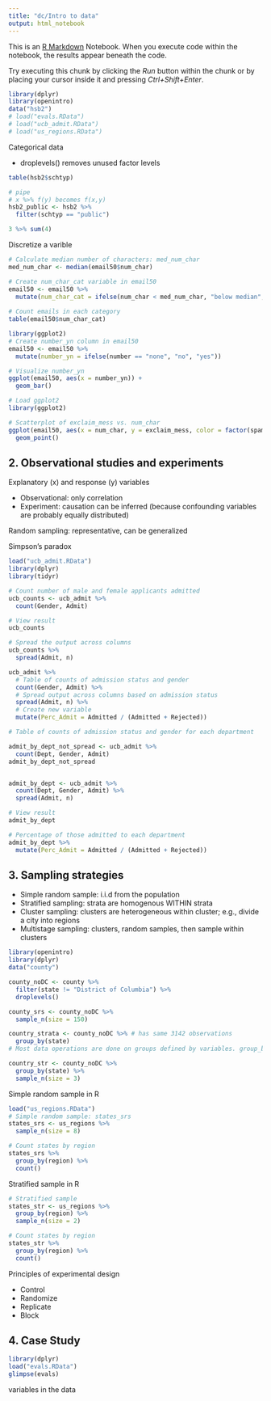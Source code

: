 ```yaml
---
title: "dc/Intro to data"
output: html_notebook
---
```


This is an [R Markdown](http://rmarkdown.rstudio.com) Notebook. When you execute code within the notebook, the results appear beneath the code. 

Try executing this chunk by clicking the *Run* button within the chunk or by placing your cursor inside it and pressing *Ctrl+Shift+Enter*. 

```r
library(dplyr)
library(openintro)
data("hsb2")
# load("evals.RData")
# load("ucb_admit.RData")
# load("us_regions.RData")
```

Categorical data

* droplevels() removes unused factor levels

```r
table(hsb2$schtyp)

# pipe
# x %>% f(y) becomes f(x,y)
hsb2_public <- hsb2 %>% 
  filter(schtyp == "public")

3 %>% sum(4)

```

Discretize a varible
```r
# Calculate median number of characters: med_num_char
med_num_char <- median(email50$num_char)

# Create num_char_cat variable in email50
email50 <- email50 %>%
  mutate(num_char_cat = ifelse(num_char < med_num_char, "below median", "at or above median"))
  
# Count emails in each category
table(email50$num_char_cat)
```

```r
library(ggplot2)
# Create number_yn column in email50
email50 <- email50 %>%
  mutate(number_yn = ifelse(number == "none", "no", "yes"))

# Visualize number_yn
ggplot(email50, aes(x = number_yn)) +
  geom_bar()

# Load ggplot2
library(ggplot2)

# Scatterplot of exclaim_mess vs. num_char
ggplot(email50, aes(x = num_char, y = exclaim_mess, color = factor(spam))) +
  geom_point()
```

## 2. Observational studies and experiments

Explanatory (x) and response (y) variables

* Observational: only correlation
* Experiment: causation can be inferred (because confounding variables are probably equally distributed)

Random sampling: representative, can be generalized

Simpson's paradox

```r
load("ucb_admit.RData")
library(dplyr)
library(tidyr)

# Count number of male and female applicants admitted
ucb_counts <- ucb_admit %>%
  count(Gender, Admit)

# View result
ucb_counts

# Spread the output across columns
ucb_counts %>%
  spread(Admit, n)

```

```r
ucb_admit %>%
  # Table of counts of admission status and gender
  count(Gender, Admit) %>%
  # Spread output across columns based on admission status
  spread(Admit, n) %>%
  # Create new variable
  mutate(Perc_Admit = Admitted / (Admitted + Rejected))
```


```r
# Table of counts of admission status and gender for each department

admit_by_dept_not_spread <- ucb_admit %>%
  count(Dept, Gender, Admit)
admit_by_dept_not_spread


admit_by_dept <- ucb_admit %>%
  count(Dept, Gender, Admit) %>%
  spread(Admit, n)

# View result
admit_by_dept

# Percentage of those admitted to each department
admit_by_dept %>%
  mutate(Perc_Admit = Admitted / (Admitted + Rejected))
```

## 3. Sampling strategies

* Simple random sample: i.i.d from the population
* Stratified sampling: strata are homogenous WITHIN strata
* Cluster sampling: clusters are heterogeneous within cluster; e.g., divide a city into regions
* Multistage sampling: clusters, random samples, then sample within clusters

```r
library(openintro)
library(dplyr)
data("county")

county_noDC <- county %>%
  filter(state != "District of Columbia") %>%
  droplevels()

county_srs <- county_noDC %>%
  sample_n(size = 150)

country_strata <- county_noDC %>% # has same 3142 observations
  group_by(state)
# Most data operations are done on groups defined by variables. group_by() takes an existing tbl and converts it into a grouped tbl where operations are performed "by group". ungroup() removes grouping.

country_str <- county_noDC %>%
  group_by(state) %>%
  sample_n(size = 3)


```

Simple random sample in R
```r
load("us_regions.RData")
# Simple random sample: states_srs
states_srs <- us_regions %>%
  sample_n(size = 8)

# Count states by region
states_srs %>%
  group_by(region) %>%
  count()
```

Stratified sample in R
```r
# Stratified sample
states_str <- us_regions %>%
  group_by(region) %>%
  sample_n(size = 2)

# Count states by region
states_str %>%
  group_by(region) %>%
  count()

```

Principles of experimental design

* Control
* Randomize
* Replicate
* Block

## 4. Case Study

```r
library(dplyr)
load("evals.RData")
glimpse(evals)
```

variables in the data


